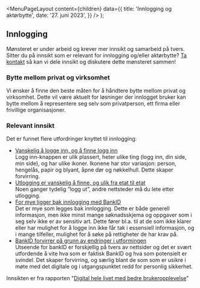 
<Meta
  title='Innlogging og aktørbytte'
  description='Hvordan håndterer vi innlogging og aktørbytte på tvers av tjenester?'
/>

  <MenuPageLayout
    content={children}
    data={{
      title: 'Innlogging og aktørbytte',
      date: '27. juni 2023',
    }}
  />
);

## Innlogging

Mønsteret er under arbeid og krever mer innsikt og samarbeid på tvers. Sitter du på innsikt som er relevant for innlogging og/eller aktørbytte? [Ta kontakt](mailto:designsystem@digdir.no) så kan vi dele innsikt og diskutere dette mønsteret sammen!

### Bytte mellom privat og virksomhet

Vi ønsker å finne den beste måten for å håndtere bytte mellom privat og virksomhet. Dette vil være aktuelt for løsninger der innlogget bruker kan bytte mellom å representere seg selv som privatperson, ett firma eller frivillige organisasjoner.

### Relevant innsikt

Det er funnet flere utfordringer knyttet til innlogging:

- [Vanskelig å logge inn, og å finne logg inn](https://github.com/digdir/innsiktsbibliotek/issues/14)\
  Logg inn-knappen er ulik plassert, heter ulike ting (logg inn, din side, min side), og har ulike ikoner.
  Ikonene har stor variasjon: person, hengelås, papir og blyant, åpne dør og nøkkelhull. Dette skaper forvirring.
- [Utlogging er vanskelig å finne, og ulik fra etat til etat](https://github.com/digdir/innsiktsbibliotek/issues/15)\
  Noen ganger tydelig “logg ut”, andre nettsteder må du lete etter utlogging.
- [For mye ligger bak innlogging med BankID](https://github.com/digdir/innsiktsbibliotek/issues/13)\
  Det er mye som legges bak innlogging. Dette er både generell informasjon, men ikke minst mange søknadsskjema og oppgaver som i seg selv ikke er av sensitiv art. Dette fører bl.a. til at de som ikke klarer eller har mulighet for å logge inn ikke får tak i essensiell informasjon, og i mange tilfeller, mulighet for å søke på rettigheter de har krav på.
- [BankID forvirrer på grunn av endringer i utformingen](https://github.com/digdir/innsiktsbibliotek/issues/4)\
  Utseende for bankID er forskjellig på tvers av nettsider og det er svært utfordende å vite hva som er faktisk BankID og hva som potensielt er svindel. Det skaper forvirring, og særlig blant de som som er usikre i møte med det digitale og i utgangspunktet redd for personlig sikkerhet.

Innsikten er fra rapporten "[Digital hele livet med bedre brukeropplevelse](https://www.digdir.no/sammenhengende-tjenester/digital-hele-livet-med-bedre-brukeropplevelse/4405)"

